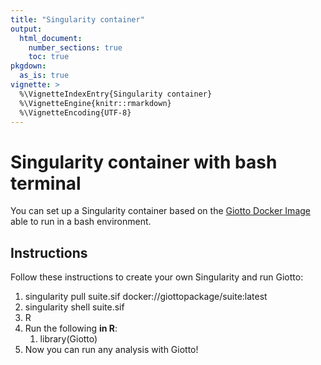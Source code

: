 ```yaml
---
title: "Singularity container"
output: 
  html_document:
    number_sections: true
    toc: true
pkgdown:
  as_is: true
vignette: >
  %\VignetteIndexEntry{Singularity container}
  %\VignetteEngine{knitr::rmarkdown}
  %\VignetteEncoding{UTF-8}
---
```


# Singularity container with bash terminal

You can set up a Singularity container based on the [Giotto Docker Image](https://hub.docker.com/r/giottopackage/suite) able to run in a bash environment.

## Instructions

Follow these instructions to create your own Singularity and run
Giotto:

1.  singularity pull suite.sif docker://giottopackage/suite:latest
2.  singularity shell suite.sif
3.  R
4.  Run the following **in R**:
    1.  library(Giotto)
5.  Now you can run any analysis with Giotto!
